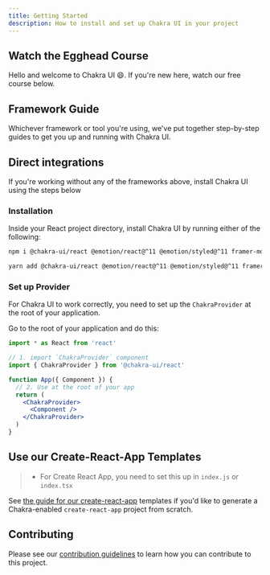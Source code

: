 ```yaml
---
title: Getting Started
description: How to install and set up Chakra UI in your project
---
```


## Watch the Egghead Course

Hello and welcome to Chakra UI 😄. If you're new here, watch our free course
below.

<EggheadCourseBanner href='https://egghead.io/courses/build-a-modern-user-interface-with-chakra-ui-fac68106' />

## Framework Guide

Whichever framework or tool you're using, we've put together step-by-step guides
to get you up and running with Chakra UI.

<FrameworkLinks />

## Direct integrations

If you're working without any of the frameworks above, install Chakra UI using
the steps below

### Installation

Inside your React project directory, install Chakra UI by running either of the
following:

```bash
npm i @chakra-ui/react @emotion/react@^11 @emotion/styled@^11 framer-motion@^6
```

```bash
yarn add @chakra-ui/react @emotion/react@^11 @emotion/styled@^11 framer-motion@^6
```

### Set up Provider

For Chakra UI to work correctly, you need to set up the `ChakraProvider` at the
root of your application.

Go to the root of your application and do this:

```jsx live=false
import * as React from 'react'

// 1. import `ChakraProvider` component
import { ChakraProvider } from '@chakra-ui/react'

function App({ Component }) {
  // 2. Use at the root of your app
  return (
    <ChakraProvider>
      <Component />
    </ChakraProvider>
  )
}
```

## Use our Create-React-App Templates

> - For Create React App, you need to set this up in `index.js` or `index.tsx`

See [the guide for our create-react-app](/guides/integrations/with-cra)
templates if you'd like to generate a Chakra-enabled `create-react-app` project
from scratch.

## Contributing

Please see our [contribution guidelines](/docs/contributing) to learn how you
can contribute to this project.

